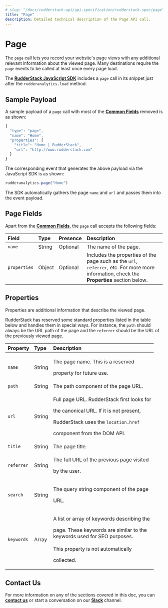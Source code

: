 ```yaml
---
# slug: "/docs/rudderstack-api/api-specification/rudderstack-spec/page"
title: "Page"
description: Detailed technical description of the Page API call.
---
```


# Page

The `page` call lets you record your website's page views with any additional relevant information about the viewed page. Many destinations require the `page` events to be called at least once every page load.

<div class="successBlock">

  The [**RudderStack JavaScript SDK**](../../../stream-sources/rudderstack-sdk-integration-guides/rudderstack-javascript-sdk/)
  includes a `page` call in its snippet just after the `rudderanalytics.load`
  method.
</div>

## Sample Payload

A sample payload of a `page` call with most of the [**Common Fields**](common-fields.md) removed is as shown:

```javascript
{
  "type": "page",
  "name": "Home",
  "properties": {
    "title": "Home | RudderStack",
    "url": "http://www.rudderstack.com"
  }
}
```

The corresponding event that generates the above payload via the JavaScript SDK is as shown:

```javascript
rudderanalytics.page("Home")
```

<div class="successBlock">

  The SDK automatically gathers the page `name` and `url` and passes them into
  the event payload.
</div>

## Page Fields

Apart from the [**Common Fields**](common-fields.md), the `page` call accepts the following fields:

| **Field**    | **Type** | **Presence** | **Description**                                                                                                                            |
| :----------- | :------- | :----------- | :----------------------------------------------------------------------------------------------------------------------------------------- |
| `name`       | String   | Optional     | The name of the page.                                                                                                                      |
| `properties` | Object   | Optional     | Includes the properties of the page such as the `url`, `referrer`, etc. For more more information, check the **Properties** section below. |

## Properties

Properties are additional information that describe the viewed page.

RudderStack has reserved some standard properties listed in the table below and handles them in special ways. For instance, the `path` should always be the URL path of the page and the `referrer` should be the URL of the previously viewed page.

<table>
  <thead>
    <tr>
      <th style="text-align:left">
        <b>Property</b>
      </th>
      <th style="text-align:left">
        <b>Type</b>
      </th>
      <th style="text-align:left">
        <b>Description</b>
      </th>
    </tr>
  </thead>
  <tbody>
    <tr>
      <td style="text-align:left">
        <code>name</code>
      </td>
      <td style="text-align:left">String</td>
      <td style="text-align:left">
        <p>The page name. This is a reserved</p>
        <p>property for future use.</p>
      </td>
    </tr>
    <tr>
      <td style="text-align:left">
        <code>path</code>
      </td>
      <td style="text-align:left">String</td>
      <td style="text-align:left">The path component of the page URL.</td>
    </tr>
    <tr>
      <td style="text-align:left">
        <code>url</code>
      </td>
      <td style="text-align:left">String</td>
      <td style="text-align:left">
        <p>Full page URL. RudderStack first looks for</p>
        <p>the canonical URL. If it is not present,</p>
        <p>
          RudderStack uses the <code>location.href</code>
        </p>
        <p>component from the DOM API.</p>
      </td>
    </tr>
    <tr>
      <td style="text-align:left">
        <code>title</code>
      </td>
      <td style="text-align:left">String</td>
      <td style="text-align:left">The page title.</td>
    </tr>
    <tr>
      <td style="text-align:left">
        <code>referrer</code>
      </td>
      <td style="text-align:left">String</td>
      <td style="text-align:left">
        <p>The full URL of the previous page visited</p>
        <p>by the user.</p>
      </td>
    </tr>
    <tr>
      <td style="text-align:left">
        <code>search</code>
      </td>
      <td style="text-align:left">String</td>
      <td style="text-align:left">
        <p>The query string component of the page</p>
        <p>URL.</p>
      </td>
    </tr>
    <tr>
      <td style="text-align:left">
        <code>keywords</code>
      </td>
      <td style="text-align:left">Array</td>
      <td style="text-align:left">
        <p>A list or array of keywords describing the</p>
        <p>
          page. These keywords are similar to the
          <br />
          keywords used for SEO purposes.
          <br />
          <br />
          This property is not automatically
        </p>
        <p>collected.</p>
      </td>
    </tr>
  </tbody>
</table>

## Contact Us

For more information on any of the sections covered in this doc, you can [**contact us**](mailto:%20docs@rudderstack.com) or start a conversation on our [**Slack**](https://rudderstack.com/join-rudderstack-slack-community) channel.
